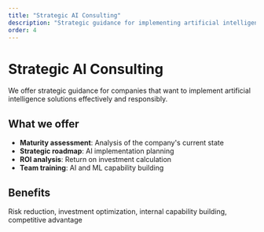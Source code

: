 ```yaml
---
title: "Strategic AI Consulting"
description: "Strategic guidance for implementing artificial intelligence in companies"
order: 4
---
```


# Strategic AI Consulting

We offer strategic guidance for companies that want to implement artificial intelligence solutions effectively and responsibly.

## What we offer

- **Maturity assessment**: Analysis of the company's current state
- **Strategic roadmap**: AI implementation planning
- **ROI analysis**: Return on investment calculation
- **Team training**: AI and ML capability building

## Benefits

Risk reduction, investment optimization, internal capability building, competitive advantage